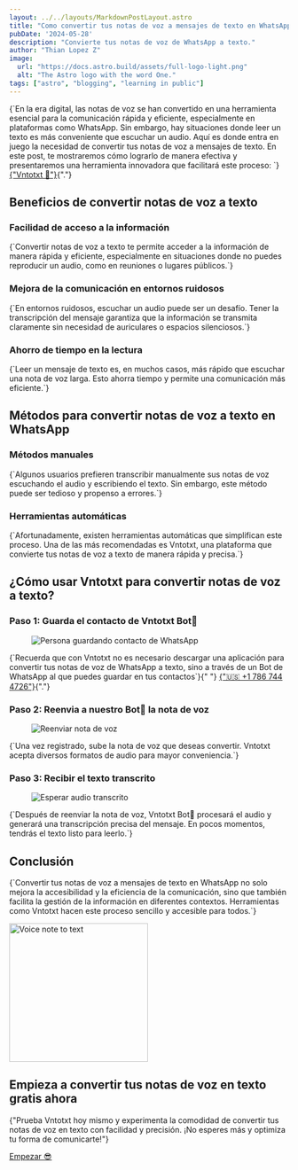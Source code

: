 ```yaml
---
layout: ../../layouts/MarkdownPostLayout.astro
title: "Como convertir tus notas de voz a mensajes de texto en WhatsApp"
pubDate: '2024-05-28'
description: "Convierte tus notas de voz de WhatsApp a texto."
author: "Thian Lopez Z"
image:
  url: "https://docs.astro.build/assets/full-logo-light.png"
  alt: "The Astro logo with the word One."
tags: ["astro", "blogging", "learning in public"]
---
```



<p className="text-xl mb-2 text-justify tracking-wide leading-relaxed">
  {`En la era digital, las notas de voz se han convertido en una herramienta esencial para la comunicación rápida y eficiente, especialmente en plataformas como WhatsApp. Sin embargo, hay situaciones donde leer un texto es más conveniente que escuchar un audio. Aquí es donde entra en juego la necesidad de convertir tus notas de voz a mensajes de texto. En este post, te mostraremos cómo lograrlo de manera efectiva y presentaremos una herramienta innovadora que facilitará este proceso: `}
  <a className="text-primary underline" href="/">{"Vntotxt 🤖"}</a>{"."}
</p>

<h2 className="text-4xl font-bold mt-12 mb-6">
  Beneficios de convertir notas de voz a texto
</h2>

<h3 className="text-2xl font-bold mb-2">
  Facilidad de acceso a la información
</h3>
<p className="text-xl mb-4 text-justify tracking-wide leading-relaxed">
  {`Convertir notas de voz a texto te permite acceder a la información de manera rápida y eficiente, especialmente en situaciones donde no puedes reproducir un audio, como en reuniones o lugares públicos.`}
</p>

<h3 className="text-2xl font-bold mb-2">
  Mejora de la comunicación en entornos ruidosos
</h3>
<p className="text-xl mb-4 text-justify tracking-wide leading-relaxed">
  {`En entornos ruidosos, escuchar un audio puede ser un desafío. Tener la transcripción del mensaje garantiza que la información se transmita claramente sin necesidad de auriculares o espacios silenciosos.`}
</p>

<h3 className="text-2xl font-bold mb-2">Ahorro de tiempo en la lectura</h3>
<p className="text-xl mb-4 text-justify tracking-wide leading-relaxed">
  {`Leer un mensaje de texto es, en muchos casos, más rápido que escuchar una nota de voz larga. Esto ahorra tiempo y permite una comunicación más eficiente.`}
</p>

<h2 className="text-4xl font-bold mt-12 mb-6">
  Métodos para convertir notas de voz a texto en WhatsApp
</h2>

<h3 className="text-2xl font-bold mb-2">Métodos manuales</h3>
<p className="text-xl mb-4 text-justify tracking-wide leading-relaxed">
  {`Algunos usuarios prefieren transcribir manualmente sus notas de voz escuchando el audio y escribiendo el texto. Sin embargo, este método puede ser tedioso y propenso a errores.`}
</p>

<h3 className="text-2xl font-bold mb-2">Herramientas automáticas</h3>
<p className="text-xl mb-4 text-justify tracking-wide leading-relaxed">
  {`Afortunadamente, existen herramientas automáticas que simplifican este proceso. Una de las más recomendadas es Vntotxt, una plataforma que convierte tus notas de voz a texto de manera rápida y precisa.`}
</p>

<h2 className="text-4xl font-bold mt-12 mb-6">
  ¿Cómo usar Vntotxt para convertir notas de voz a texto?
</h2>

<h3 className="text-2xl font-bold mb-2">
  Paso 1: Guarda el contacto de Vntotxt Bot🤖
</h3>
<figure className="flex justify-center my-6">
  <Image src={Spiderman} alt="Persona guardando contacto de WhatsApp" loading="eager" />
</figure>
<p className="text-xl mb-4 text-justify tracking-wide leading-relaxed">
  {`Recuerda que con Vntotxt no es necesario descargar una aplicación para convertir tus notas de voz de WhatsApp a texto, sino a través de un Bot de WhatsApp al que puedes guardar en tus contactos`}{" "}
  <a className="link link-primary text-xl text-justify tracking-wide leading-relaxed" href="https://api.whatsapp.com/send?phone=17867444726" target="_blank">{"🇺🇸 +1 786 744 4726"}</a>{"."}
</p>

<h3 className="text-2xl font-bold mb-2">
  Paso 2: Reenvia a nuestro Bot🤖 la nota de voz
</h3>
<figure className="flex justify-center my-6">
  <Image src={ForwardVoiceNote} alt="Reenviar nota de voz" loading="eager" />  
</figure>
<p className="text-xl mb-4 text-justify tracking-wide leading-relaxed">
  {`Una vez registrado, sube la nota de voz que deseas convertir. Vntotxt acepta diversos formatos de audio para mayor conveniencia.`}
</p>

<h3 className="text-2xl font-bold mb-2">Paso 3: Recibir el texto transcrito</h3>
<figure className="flex justify-center my-6">
  <Image src={TextAudio} alt="Esperar audio transcrito" loading="eager" />
</figure>
<p className="text-xl mb-4 text-justify tracking-wide leading-relaxed">
  {`Después de reenviar la nota de voz, Vntotxt Bot🤖 procesará el audio y generará una transcripción precisa del mensaje. En pocos momentos, tendrás el texto listo para leerlo.`}
</p>

<h2 className="text-4xl font-bold mt-12 mb-6">Conclusión</h2>
<p className="text-xl mb-4 text-justify tracking-wide leading-relaxed">
  {`Convertir tus notas de voz a mensajes de texto en WhatsApp no solo mejora la accesibilidad y la eficiencia de la comunicación, sino que también facilita la gestión de la información en diferentes contextos. Herramientas como Vntotxt hacen este proceso sencillo y accesible para todos.`}
</p>

<div className="hero bg-base-200 mb-4">
  <div className="hero-content flex-col lg:flex-row">
    <Image src={Logo} alt="Voice note to text" loading="eager" width="250" />
    <div>
      <h2 className="text-4xl font-bold">
        Empieza a convertir tus notas de voz en texto gratis ahora
      </h2>
      <p className="py-3">
        {"Prueba Vntotxt hoy mismo y experimenta la comodidad de convertir tus notas de voz en texto con facilidad y precisión. ¡No esperes más y optimiza tu forma de comunicarte!"}
      </p>
      <a className="btn btn-primary btn-wide" href="https://api.whatsapp.com/send?phone=17867444726" target="_blank">Empezar <span className="text-xl">😎</span></a>
    </div>
  </div>
</div>
